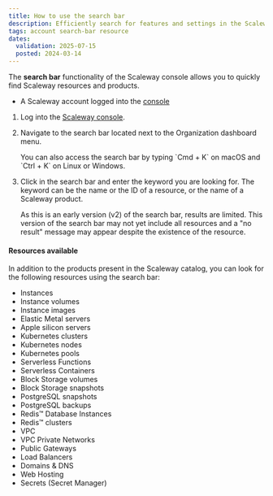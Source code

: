```yaml
---
title: How to use the search bar
description: Efficiently search for features and settings in the Scaleway console.
tags: account search-bar resource
dates:
  validation: 2025-07-15
  posted: 2024-03-14
---
```



The **search bar** functionality of the Scaleway console allows you to quickly find Scaleway resources and products.

<Requirements />

- A Scaleway account logged into the [console](https://account.scaleway.com/?service=elements)

1. Log into the [Scaleway console](https://account.scaleway.com/?service=elements).

2. Navigate to the search bar located next to the Organization dashboard menu.

    <Message type="tip">
      You can also access the search bar by typing `Cmd + K` on macOS and `Ctrl + K` on Linux or Windows.
    </Message>

3. Click in the search bar and enter the keyword you are looking for. The keyword can be the name or the ID of a resource, or the name of a Scaleway product.

    <Message type="note">
    As this is an early version (v2) of the search bar, results are limited. This version of the search bar may not yet include all resources and a "no result" message may appear despite the existence of the resource.
    </Message>

#### Resources available

In addition to the products present in the Scaleway catalog, you can look for the following resources using the search bar:

- Instances
- Instance volumes
- Instance images
- Elastic Metal servers
- Apple silicon servers
- Kubernetes clusters
- Kubernetes nodes
- Kubernetes pools
- Serverless Functions
- Serverless Containers
- Block Storage volumes
- Block Storage snapshots
- PostgreSQL snapshots
- PostgreSQL backups
- Redis™ Database Instances
- Redis™ clusters
- VPC
- VPC Private Networks
- Public Gateways
- Load Balancers
- Domains & DNS
- Web Hosting
- Secrets (Secret Manager)

